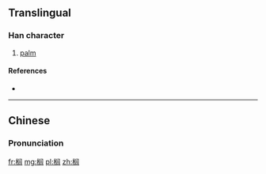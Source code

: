 {{also|櫚}}
==Translingual==

===Han character===
{{Han char|rn=75|rad=木|as=09|sn=13|four=|canj=木中尸口 (DLSR)|ids=⿰[[木]][[闾]]}}

# [[palm]]

====References====
* {{Han ref|kx=0542.191|hdz=21255.010|uh=6988|ud=27016}}

----

==Chinese==
{{zh-hanzi-box|榈|[[櫚]]}}

===Pronunciation===
{{zh-pron
|m=lǘ
|c=leoi4
|mc=y
|oc=y
|ma=
|cat=n
}}

[[fr:榈]]
[[mg:榈]]
[[pl:榈]]
[[zh:榈]]